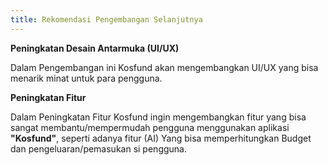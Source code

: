 ---
title: Rekomendasi Pengembangan Selanjutnya
---

**Peningkatan Desain Antarmuka (UI/UX)**

Dalam Pengembangan ini Kosfund akan mengembangkan UI/UX yang bisa menarik minat untuk para pengguna. 

**Peningkatan Fitur**

Dalam Peningkatan Fitur Kosfund ingin mengembangkan fitur yang bisa sangat membantu/mempermudah pengguna menggunakan aplikasi **"Kosfund"**, seperti adanya fitur (AI) Yang bisa memperhitungkan Budget dan pengeluaran/pemasukan si pengguna.